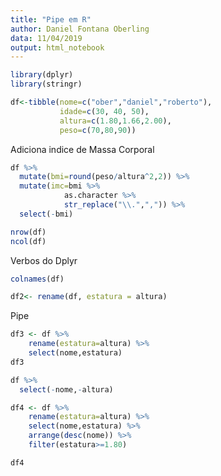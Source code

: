 ```yaml
---
title: "Pipe em R"
author: Daniel Fontana Oberling
data: 11/04/2019
output: html_notebook
---
```


```r
library(dplyr)
library(stringr)
```

```r

df<-tibble(nome=c("ober","daniel","roberto"),
           idade=c(30, 40, 50),
           altura=c(1.80,1.66,2.00),
           peso=c(70,80,90))

```

Adiciona indice de Massa Corporal

```r
df %>% 
  mutate(bmi=round(peso/altura^2,2)) %>% 
  mutate(imc=bmi %>% 
            as.character %>% 
            str_replace("\\.",",")) %>% 
  select(-bmi)

```




```r
nrow(df)
ncol(df)


```

Verbos do Dplyr

```r
colnames(df)
```

```r
df2<- rename(df, estatura = altura)
```

Pipe

```r
df3 <- df %>%
    rename(estatura=altura) %>%
    select(nome,estatura) 
df3
```

```r
df %>% 
  select(-nome,-altura)

```

```r
df4 <- df %>%
    rename(estatura=altura) %>%
    select(nome,estatura) %>% 
    arrange(desc(nome)) %>% 
    filter(estatura>=1.80)

df4

```

```r

```



